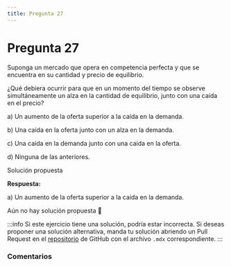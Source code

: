 ```yaml
---
title: Pregunta 27
---
```



# Pregunta 27

<div className="exercise">
Suponga un mercado que opera en competencia perfecta y que se encuentra en su cantidad y precio
de equilibrio.

¿Qué debiera ocurrir para que en un momento del tiempo se observe simultáneamente un alza en
la cantidad de equilibrio, junto con una caída en el precio?

a) Un aumento de la oferta superior a la caída en la demanda.

b) Una caída en la oferta junto con un alza en la demanda.

c) Una caída en la demanda junto con una caída en la oferta.

d) Ninguna de las anteriores.
</div>

<MDXDetails>
<summary>Solución propuesta</summary>

<div className="exercise">

**Respuesta:**

a) Un aumento de la oferta superior a la caída en la demanda.

Aún no hay solución propuesta 🥲
</div>

:::info
Si este ejercicio tiene una solución, podría estar incorrecta. Si deseas proponer una solución alternativa, manda tu solución abriendo
un Pull Request en el [repositorio](https://github.com/crow-rojas/apuntes-fundamentals/pulls) de GitHub con el archivo
`.mdx` correspondiente.
:::

</MDXDetails>

### Comentarios

<Disqus
  url="https://crow-rojas.github.io/apuntes-fundamentals/docs/engineering/economics/exercises/2019-1/p27"
  identifier="docs/engineering/economics/exercises/2019-1/p27"
  title="2019-1 Economia - Pregunta 27"
/>
